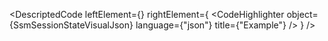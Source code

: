 
<DescriptedCode
  leftElement={<SsmSessionStateDesc />}
  rightElement={
    <CodeHighlighter
      object={SsmSessionStateVisualJson}
      language={"json"}
      title={"Example"}
    />
  }
/>
